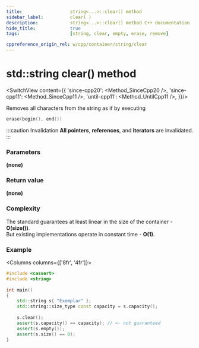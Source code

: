 ```yaml
---
title:					string<...>::clear() method
sidebar_label:			clear( )
description:			string<...>::clear() method C++ documentation
hide_title:				true
tags:					[string, clear, empty, erase, remove]

cppreference_origin_rel: w/cpp/container/string/clear
---
```



<!----------------- Codes ---------------------->

<!-- clear() -->

# std::string clear() method

<SwitchView content={{
	'since-cpp20': <Method_SinceCpp20 />,
	'since-cpp11': <Method_SinceCpp11 />,
	'until-cpp11': <Method_UntilCpp11 />,
}}/>

Removes all characters from the string as if by executing
```cpp
erase(begin(), end())
```

:::caution Invalidation
**All pointers**, **references**, and **iterators** are invalidated.
:::

### Parameters

**(none)**

### Return value

**(none)**

### Complexity

The standard guarantees at least linear in the size of the container - **O(size())**.  
But existing implementations operate in constant time - **O(1)**.

### Example

<Columns columns={['8fr', '4fr']}>
<div>

```cpp
#include <cassert>
#include <string>
 
int main()
{
    std::string s{ "Exemplar" };
    std::string::size_type const capacity = s.capacity();
 
    s.clear();
    assert(s.capacity() == capacity); // <- not guaranteed
    assert(s.empty());
    assert(s.size() == 0);
}
```

</div>
<div>

```plaintext title="Output"
```

</div>
</Columns>
